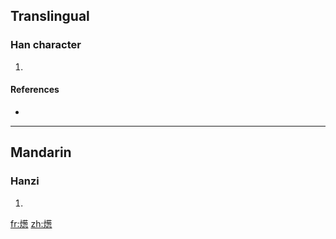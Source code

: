 ==Translingual==

===Han character===
{{Han char|rn=86|rad=火|as=13|sn=17|four=|canj=火廿心心 (FTPP)}}

# {{defn|Han|sort=火13}}

====References====
* {{Han ref|kx=0685.070|dkj=19476|dj=1097.110|hdz=32240.090|uh=71EA|ud=29162}}

----

==Mandarin==

===Hanzi===
{{cmn-hanzi|pin=[[cōng]] ([[cong1]])|wg=ts'ung<sup>1</sup>}}

# {{defn|Mandarin}}

[[fr:燪]]
[[zh:燪]]